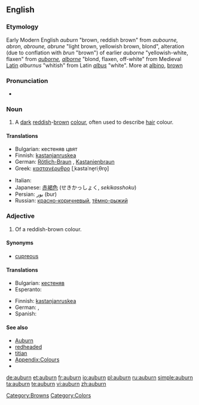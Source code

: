 {{also|Auburn}}
==English==

===Etymology===
Early Modern English ''auburn'' "brown, reddish brown" from {{etyl|enm}} ''aubourne, abron, abroune, abrune'' "light brown, yellowish brown, blond", alteration (due to conflation with {{enm}} ''brun'' "brown") of earlier ''auborne'' "yellowish-white, flaxen" from {{etyl|fro}} ''[[auborne]], [[alborne]]'' "blond, flaxen, off-white" from Medieval [[Latin]] ''alburnus'' "whitish" from Latin ''[[albus]]'' "white". More at [[albino]], [[brown]]

===Pronunciation===
* {{rhymes|ɔːbə(r)n}}

===Noun===
{{en-noun|-}}

# A [[dark]] [[reddish]]-[[brown]] [[colour]], often used to describe [[hair]] colour.
#: {{colour panel|auburn|6B3232}}

====Translations====
{{trans-top|reddish-brown}}
* Bulgarian: кестеняв цвят
* Finnish: [[kastanjanruskea]]
* German: [[Rötlich-Braun]] {{n}}, [[Kastanienbraun]] {{n}}
* Greek: [[καστανέρυθρο]] [ˌkastaˈne̞riˌθro̞] {{n}}
{{trans-mid}}
* Italian: {{t-|it|biondo rame|m}}
* Japanese: [[赤褐色]] (せきかっしょく, ''sekikasshoku'')
* Persian: [[بور]] (bur)
* Russian: [[красно-коричневый]], [[тёмно-рыжий]]
{{trans-bottom}}

===Adjective===
{{en-adj}}

# Of a reddish-brown colour.

====Synonyms====
* [[cupreous]]

====Translations====
{{trans-top|reddish-brown}}
* Bulgarian: [[кестеняв]]
* Esperanto: {{t-|eo|ruĝbruna|xs=Esperanto}}
{{trans-mid}}
* Finnish: [[kastanjanruskea]]
* German: {{t-|de|rötlich-braun}}, {{t-|de|kastanienbraun}}
* Spanish: {{t|es|castaño}}
{{trans-bottom}}

====See also====
* [[w:Auburn|Auburn]]
* [[redheaded]]
* [[titian]]
* [[Appendix:Colours]]
* {{pedialite|Auburn (color)}}

[[Category:Browns]]
[[Category:Colors]]

[[de:auburn]]
[[et:auburn]]
[[fr:auburn]]
[[io:auburn]]
[[pl:auburn]]
[[ru:auburn]]
[[simple:auburn]]
[[ta:auburn]]
[[te:auburn]]
[[vi:auburn]]
[[zh:auburn]]